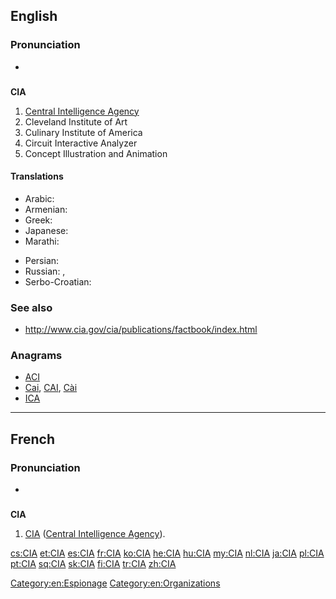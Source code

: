 {{also|cia|cía|cià}}
==English==

===Pronunciation===
* {{IPA|/ˌsiːˌaɪˈeɪ/}}

==={{initialism}}===
{{wikipedia}}
'''CIA'''

# [[Central Intelligence Agency]]
# Cleveland Institute of Art
# Culinary Institute of America
# Circuit Interactive Analyzer
# Concept Illustration and Animation

====Translations====
{{trans-top|Central Intelligence Agency}}
* Arabic: {{t-|ar|سي أي إي|m|tr=sii 'ay 'ey}}
* Armenian: {{t-|hy|ԿՀՎ|tr=KHV|sc=Armn}}
* Greek: {{t-|el|Κεντρική Υπηρεσία Πληροφοριών|sc=Grek}}
* Japanese: {{t-|ja|シー・アイ・エイ|tr=shī-ai-ei}}
* Marathi: {{t-|mr|सी.आय्.ए.|tr=sī.āy.e|sc=Deva}}
{{trans-mid}}
* Persian: {{t+|fa|سیا|tr=siyâ|sc=fa-Arab}}
* Russian: {{t+|ru|ЦРУ|n|tr=ce-er-ú}},  {{t+|ru|Центральное разведывательное управление|n|tr=Centrál'noje razvédyvatel'noje upravlénije}}
* Serbo-Croatian: {{t-|sh|središnja obavještajna agencija}}
{{trans-bottom}}

===See also===
* http://www.cia.gov/cia/publications/factbook/index.html

===Anagrams===
* [[ACI#English|ACI]]
* [[Cai#English|Cai]], [[CAI#English|CAI]], [[Cài#English|Cài]]
* [[ICA#English|ICA]]

[[Category:en:Espionage]]
[[Category:en:Organizations]]

----

==French==

===Pronunciation===
* {{IPA|/se i a/|lang=fr}}

==={{initialism|lang=fr}}===
'''CIA''' {{f}}

# [[CIA]] ([[Central Intelligence Agency]]).

[[cs:CIA]]
[[et:CIA]]
[[es:CIA]]
[[fr:CIA]]
[[ko:CIA]]
[[he:CIA]]
[[hu:CIA]]
[[my:CIA]]
[[nl:CIA]]
[[ja:CIA]]
[[pl:CIA]]
[[pt:CIA]]
[[sq:CIA]]
[[sk:CIA]]
[[fi:CIA]]
[[tr:CIA]]
[[zh:CIA]]